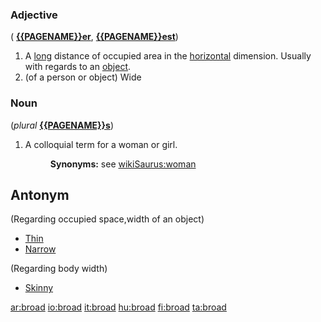 {{rfc}}
=== Adjective ===
'''{{PAGENAME}}''' ({{compar}} '''[[{{PAGENAME}}er]]''', {{superl}} '''[[{{PAGENAME}}est]]''')
#A [[long]] distance of occupied area in the [[horizontal]] dimension.  Usually with regards to an [[object]].
#(of a person or object) Wide

=== Noun ===
'''{{PAGENAME}}''' (''plural'' '''[[{{PAGENAME}}s]]''')
#A colloquial term for a woman or girl.
#:'''Synonyms:''' see [[wikiSaurus:woman]]

== Antonym ==
(Regarding occupied space,width of an object)
*[[Thin]] 
*[[Narrow]]
(Regarding body width)
*[[Skinny]]

[[ar:broad]]
[[io:broad]]
[[it:broad]]
[[hu:broad]]
[[fi:broad]]
[[ta:broad]]